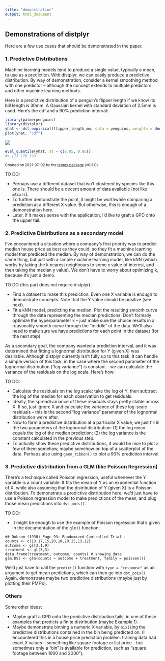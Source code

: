```yaml
---
title: "demonstration"
output: html_document
---
```


## Demonstrations of distplyr

Here are a few use cases that should be demonstrated in the paper.

### 1\. Predictive Distributions

Machine learning models tend to produce a single value, typically a mean, to use as a prediction. With distplyr, we can easily produce a predictive distribution. By way of demonstration, consider a kernel smoothing method with one predictor -- although the concept extends to multiple predictors and other machine learning methods.

Here is a predictive distribution of a penguin's flipper length if we know its bill length is 30mm. A Gaussian kernel with standard deviation of 2.5mm is used. Here's the cdf and a 90% prediction interval:
 
``` r
library(palmerpenguins)
library(distplyr)
yhat <- dst_empirical(flipper_length_mm, data = penguins, weights = dnorm(bill_length_mm - 30, sd = 2.5))
plot(yhat, "cdf")
```

![](https://i.imgur.com/HJUoLWc.png)

``` r
eval_quantile(yhat, at = c(0.05, 0.95))
#> [1] 178 198
```

<sup>Created on 2021-07-02 by the [reprex package](https://reprex.tidyverse.org) (v0.3.0)</sup>

TO DO:

- Perhaps use a different dataset that isn't clustered by species like this one is. There should be a decent amount of data available (not like `mtcars`).
- To further demonstrate the point, it might be worthwhile comparing a prediction at a different X value. But otherwise, this is enough of a demonstration here.
- Later, if it makes sense with the application, I'd like to graft a GPD onto the upper tail.

### 2\. Predictive Distributions as a secondary model

I've encountered a situation where a company's first priority was to predict median house price as best as they could, so they fit a machine learning model that predicted the median. By way of demonstration, we can do the same thing, but just with a simple machine learning model, like kNN (which works by taking the k nearest neighbours to some x value of interest, and then taking the median y value). We don't have to worry about optimizing k, because it's just a demo.

TO DO (this part does not require distplyr):

- Find a dataset to make this prediction. Even one X variable is enough to demonstrate concepts. Note that the Y value should be positive (see next).
- Fit a kNN model, predicting the median. Plot the resulting smooth curve through the data representing the median predictions. Don't formally optimize the hyperparameter k -- just make sure the choice results in a reasonably smooth curve through the "middle" of the data. We'll also need to make sure we have predictions for each point in the dataset (for the next step).

As a secondary goal, the company wanted a prediction interval, and it was determined that fitting a lognormal distribution for Y (given X) was desirable. Although distplyr currently isn't fully up to this task, it can handle a simple version of this task, in the case where the second parameter of the lognormal distribution ("log variance") is constant -- we can calculate the variance of the residuals on the log scale. Here's how:

TO DO:

- Calculate the residuals on the log scale: take the log of Y, then subtract the log of the median for each observation to get residuals.
- Ideally, the spread/variance of these residuals stays pretty stable across X. If so, just ignore X and calculate the variance of these log-scale residuals -- this is the second "log variance" parameter of the lognormal distribution we're after.
- Now to form a predictive distribution at a particular X value, we just fill in the two parameters of the lognormal distribution: (1) the log mean equals the log of the median prediction; (2) the log variance is the constant calculated in the previous step. 
- To actually show these predictive distributions, it would be nice to plot a few of them somehow, maybe somehow on top of a scatterplot of the data. Perhaps also using `geom_ribbon()` to plot a 90% prediction interval.

### 3\. Predictive distribution from a GLM (like Poisson Regression)

There's a technique called Poisson regression, useful whenever the Y variable is a count variable. It fits the mean of Y as an exponential function of X, while also assuming that the distribution of Y (given X) is a Poisson distribution. To demonstrate a predictive distribution here, we'd just have to use a Poisson regression model to make predictions of the mean, and plug those mean predictions into `dst_pois()`. 

TO DO:

- It might be enough to use the example of Poisson regression that's given in the documentation of the `glm()` function:
```
## Dobson (1990) Page 93: Randomized Controlled Trial :
counts <- c(18,17,15,20,10,20,25,13,12)
outcome <- gl(3,1,9)
treatment <- gl(3,3)
data.frame(treatment, outcome, counts) # showing data
glm.D93 <- glm(counts ~ outcome + treatment, family = poisson())
```
We'd just have to call the `predict()` function with `type = "response"` as an argument to get mean predictions, which can then go into `dst_pois()`. Again, demonstrate maybe two predictive distributions (maybe just by plotting their PMF's). 

### Others

Some other ideas:

- Maybe graft a GPD onto the predictive distribution tails, in one of these examples that predicts a finite distribution (maybe Example 1).
- Maybe demonstrate binning a numeric X variable, by `mix()`ing the predictive distributions contained in the bin being predicted on. (I encountered this in a house price prediction problem: training data had exact X values -- something like square footage or list price -- but sometimes only a "bin" is available for prediction, such as "square footage between 1000 and 2000").
